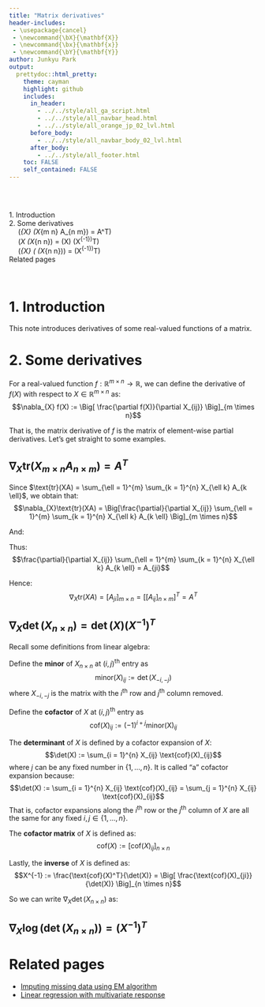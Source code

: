 ```yaml
---
title: "Matrix derivatives"
header-includes:
 - \usepackage{cancel}
 - \newcommand{\bX}{\mathbf{X}}
 - \newcommand{\bx}{\mathbf{x}}
 - \newcommand{\bY}{\mathbf{Y}}
author: Junkyu Park
output: 
  prettydoc::html_pretty:
    theme: cayman
    highlight: github
    includes:
      in_header: 
        - ../../style/all_ga_script.html
        - ../../style/all_navbar_head.html
        - ../../style/all_orange_jp_02_lvl.html
      before_body:
        - ../../style/all_navbar_body_02_lvl.html
      after_body:
        - ../../style/all_footer.html
    toc: FALSE
    self_contained: FALSE
---
```


<!--html_preserve-->
<div id="TOC" class="toc" style="padding:2rem 2rem 0 0;">
<ul style="list-style:none;">
<li><a href="#introduction">1. Introduction</a></li>
<li><a href="#some-derivatives">2. Some derivatives</a><ul>
<li><a href="#nabla_x-texttrx_m-times-n-a_n-times-m-at"><span class="math inline">\(\nabla_{X} \text{tr}(X_{m \times n} A_{n \times m}) = A^T\)</span></a></li>
<li><a href="#nabla_x-detx_n-times-n-detx-x-1t"><span class="math inline">\(\nabla_X \det(X_{n \times n}) = \det(X) (X^{-1})^T\)</span></a></li>
<li><a href="#nabla_x-log-detx_n-times-n-x-1t"><span class="math inline">\(\nabla_{X} \log( \det(X_{n \times n})) = (X^{-1})^T\)</span></a></li>
</ul></li>
<li><a href="#related-pages">Related pages</a></li>
</ul>
</div>
&nbsp;
<!--/html_preserve-->


# 1. Introduction

This note introduces derivatives of some real-valued functions of a matrix.


# 2. Some derivatives

For a real-valued function $f: \mathbb{R}^{m \times n} \to \mathbb{R}$, we can define the derivative of $f(X)$ with respect to $X \in \mathbb{R}^{m \times n}$ as: $$\nabla_{X} f(X) := \Big[ \frac{\partial f(X)}{\partial X_{ij}} \Big]_{m \times n}$$

That is, the matrix derivative of $f$ is the matrix of element-wise partial derivatives. Let's get straight to some examples.


## $\nabla_{X} \text{tr}(X_{m \times n} A_{n \times m}) = A^T$

Since $\text{tr}(XA) = \sum_{\ell = 1}^{m} \sum_{k = 1}^{n} X_{\ell k} A_{k \ell}$, we obtain that: $$\nabla_{X}\text{tr}(XA) = \Big[\frac{\partial}{\partial X_{ij}} \sum_{\ell = 1}^{m} \sum_{k = 1}^{n} X_{\ell k} A_{k \ell} \Big]_{m \times n}$$

And:

\begin{align*}
\sum_{\ell = 1}^{m} \sum_{k = 1}^{n} X_{\ell k} A_{k \ell} &= \sum_{\ell = 1}^{m} \Big[ X_{\ell j} A_{j \ell} + \sum_{k \neq j} X_{\ell k} A_{k \ell} \Big] \\
&= \Big[ X_{i j} A_{j i} + \sum_{k \neq j} X_{i k} A_{k i} \Big] + \sum_{\ell \neq j} \Big[ X_{\ell j} A_{j \ell} + \sum_{k \neq j} X_{\ell k} A_{k \ell} \Big]
\end{align*}

Thus: $$\frac{\partial}{\partial X_{ij}} \sum_{\ell = 1}^{m} \sum_{k = 1}^{n} X_{\ell k} A_{k \ell} = A_{ji}$$

Hence: $$\nabla_{X} \text{tr}(XA) = [A_{ji}]_{m \times n} = \Big[ [A_{ij}]_{n \times m} \Big]^T = A^T$$


## $\nabla_X \det(X_{n \times n}) = \det(X) (X^{-1})^T$

Recall some definitions from linear algebra:

Define the **minor** of $X_{n \times n}$ at $(i, j)$^th^ entry as $$\text{minor}(X)_{ij} := \det(X_{-i, -j})$$ where $X_{-i, -j}$ is the matrix with the $i$^th^ row and $j$^th^ column removed.

Define the **cofactor** of $X$ at $(i, j)$^th^ entry as $$\text{cof}(X)_{ij} := (-1)^{i + j} \text{minor(X)}_{ij}$$

The **determinant** of $X$ is defined by a cofactor expansion of $X$: $$\det(X) := \sum_{i = 1}^{n} X_{ij} \text{cof}(X)_{ij}$$ where $j$ can be any fixed number in $\{1, \dots, n \}$. It is called "a" cofactor expansion because: $$\det(X) := \sum_{i = 1}^{n} X_{ij} \text{cof}(X)_{ij} = \sum_{j = 1}^{n} X_{ij} \text{cof}(X)_{ij}$$ That is, cofactor expansions along the $i$^th^ row or the $j$^th^ column of $X$ are all the same for any fixed $i, j \in \{1, \dots, n \}$.

The **cofactor matrix** of $X$ is defined as: $$\text{cof}(X) := \big[ \text{cof}(X)_{ij} \big]_{n \times n}$$

Lastly, the **inverse** of $X$ is defined as: $$X^{-1} := \frac{\text{cof}(X)^T}{\det(X)} = \Big[ \frac{\text{cof}(X)_{ji}}{\det(X)} \Big]_{n \times n}$$

So we can write $\nabla_X \det(X_{n \times n})$ as:

\begin{align*}
\nabla_X \det(X_{n \times n}) &= \Big[ \frac{\partial}{\partial X_{ij}} \sum_{k = 1}^{n} X_{ik} \text{cof}(X)_{ik} \Big]_{n \times n} \\
&= \Big[ \text{cof}(X)_{ij} \Big]_{n \times n} \\
&= \det(X) \Big[ \frac{\text{cof}(X)_{ij}}{\det(X)} \Big]_{n \times n} \\
&= \det(X) \Big[ \frac{\text{cof}(X)_{ji}}{\det(X)} \Big]^T_{n \times n} \\
&= \det(X) (X^{-1})^T
\end{align*}


## $\nabla_{X} \log( \det(X_{n \times n})) = (X^{-1})^T$ 

\begin{align*}
\nabla_X \log( \det(X_{n \times n})) &= \Big[ \frac{\partial}{\partial X_{ij}} \log \big( \sum_{k = 1}^{n} X_{ik} \text{cof}(X)_{ik} \big) \Big]_{n \times n} \\
&= \Big[ \frac{\text{cof}(X)_{ij}}{\sum_{k = 1}^{n} X_{ik} \text{cof}(X)_{ik}} \Big]_{n \times n} \\
&=: \Big[ \frac{\text{cof}(X)_{ij}}{\det(X)} \Big]_{n \times n} \\
&= \Big[ \frac{\text{cof}(X)_{ji}}{\det(X)} \Big]^T_{n \times n} \\
&= (X^{-1})^T
\end{align*}




# Related pages

* [Imputing missing data using EM algorithm](em_imputation.html)
* [Linear regression with multivariate response](multivariate_response.html)




